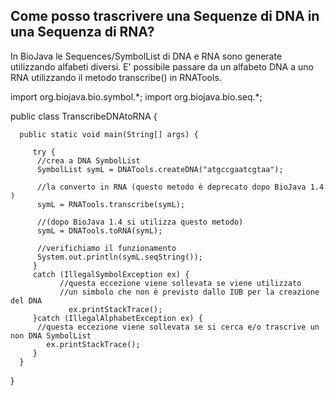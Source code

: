 == Come posso trascrivere una Sequenze di DNA in una Sequenza di RNA? ==
In BioJava le Sequences/SymbolList di DNA e RNA sono generate utilizzando alfabeti diversi. E' possibile passare da un alfabeto DNA a uno RNA utilizzando il metodo transcribe() in RNATools.

<java>
import org.biojava.bio.symbol.*;
import org.biojava.bio.seq.*;


public class TranscribeDNAtoRNA {

   public static void main(String[] args) {

      try {
       //crea a DNA SymbolList
       SymbolList symL = DNATools.createDNA("atgccgaatcgtaa");

       //la converto in RNA (questo metodo è deprecato dopo BioJava 1.4)
       symL = RNATools.transcribe(symL);

       //(dopo BioJava 1.4 si utilizza questo metodo)
       symL = DNATools.toRNA(symL);
       
       //verifichiamo il funzionamento
       System.out.println(symL.seqString());
      }
      catch (IllegalSymbolException ex) {
            //questa eccezione viene sollevata se viene utilizzato
            //un simbolo che non è previsto dallo IUB per la creazione del DNA
              ex.printStackTrace();
      }catch (IllegalAlphabetException ex) {
       //questa eccezione viene sollevata se si cerca e/o trascrive un non DNA SymbolList
         ex.printStackTrace();
      }
   }
}
</java>